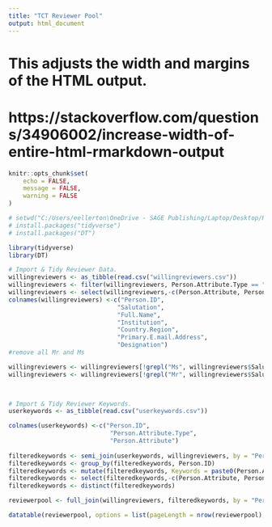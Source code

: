 ```yaml
---
title: "TCT Reviewer Pool"
output: html_document
---
```


# This adjusts the width and margins of the HTML output. 
# https://stackoverflow.com/questions/34906002/increase-width-of-entire-html-rmarkdown-output

<style type="text/css">
div.main-container {
  max-width: 1200px;
  margin-left: 0;
  margin-right: auto;
}
</style>

```r
knitr::opts_chunk$set(
	echo = FALSE,
	message = FALSE,
	warning = FALSE
)
```


```r
# setwd("C:/Users/eellerton\OneDrive - SAGE Publishing/Laptop/Desktop/Reviewer dashboards/reviewerpool/WillingReviewersTCT")
# install.packages("tidyverse")
# install.packages("DT")

library(tidyverse)
library(DT)

# Import & Tidy Reviewer Data.
willingreviewers <- as_tibble(read.csv("willingreviewers.csv"))
willingreviewers <- filter(willingreviewers, Person.Attribute.Type == "Willing Reviewer")
willingreviewers <- select(willingreviewers,-c(Person.Attribute, Person.Attribute.Type))
colnames(willingreviewers) <-c("Person.ID",
                              "Salutation",
                              "Full.Name",
                              "Institution",
                              "Country.Region",
                              "Primary.E.mail.Address",
                              "Designation")
#remove all Mr and Ms

willingreviewers <- willingreviewers[!grepl("Ms", willingreviewers$Salutation),]
willingreviewers <- willingreviewers[!grepl("Mr", willingreviewers$Salutation),]

 

# Import & Tidy Reviewer Keywords.
userkeywords <- as_tibble(read.csv("userkeywords.csv"))

colnames(userkeywords) <-c("Person.ID",
                            "Person.Attribute.Type",
                            "Person.Attribute")
                      
filteredkeywords <- semi_join(userkeywords, willingreviewers, by = "Person.ID")
filteredkeywords <- group_by(filteredkeywords, Person.ID)
filteredkeywords <- mutate(filteredkeywords, Keywords = paste0(Person.Attribute, sep =  ", ", collapse = "")) 
filteredkeywords <- select(filteredkeywords,-c(Person.Attribute, Person.Attribute.Type))
filteredkeywords <- distinct(filteredkeywords)

reviewerpool <- full_join(willingreviewers, filteredkeywords, by = "Person.ID")

```


```r
datatable(reviewerpool, options = list(pageLength = nrow(reviewerpool), lengthChange = FALSE), rownames = FALSE)

```


